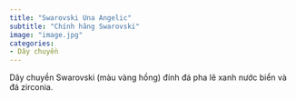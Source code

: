 ```yaml
---
title: "Swarovski Una Angelic"
subtitle: "Chính hãng Swarovski"
image: "image.jpg"
categories:
- Dây chuyền
---
```


Dây chuyền Swarovski (màu vàng hồng) đính đá pha lê xanh nước biển và đá zirconia.

